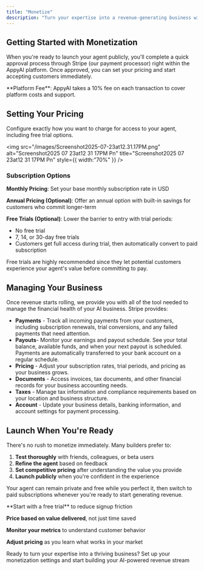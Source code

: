 ```yaml
---
title: "Monetize"
description: "Turn your expertise into a revenue-generating business with AppyAI's built-in monetization tools. We handle all the payment processing, subscription management, and business operations so you can focus on serving your customers."
---
```


## Getting Started with Monetization

When you're ready to launch your agent publicly, you'll complete a quick approval process through Stripe (our payment processor) right within the AppyAI platform. Once approved, you can set your pricing and start accepting customers immediately.

<Note>
  **Platform Fee**: AppyAI takes a 10% fee on each transaction to cover platform costs and support.
</Note>

## Setting Your Pricing

Configure exactly how you want to charge for access to your agent, including free trial options.

<img
  src="/images/Screenshot2025-07-23at12.31.17PM.png"
  alt="Screenshot2025 07 23at12 31 17PM Pn"
  title="Screenshot2025 07 23at12 31 17PM Pn"
  style={{ width:"70%" }}
/>

### Subscription Options

**Monthly Pricing**: Set your base monthly subscription rate in USD

**Annual Pricing (Optional)**: Offer an annual option with built-in savings for customers who commit longer-term

**Free Trials (Optional)**: Lower the barrier to entry with trial periods:

- No free trial
- 7, 14, or 30-day free trials
- Customers get full access during trial, then automatically convert to paid subscription

Free trials are highly recommended since they let potential customers experience your agent's value before committing to pay.

## Managing Your Business

Once revenue starts rolling, we provide you with all of the tool needed to manage the financial health of your AI business. Stripe provides:

- **Payments** - Track all incoming payments from your customers, including subscription renewals, trial conversions, and any failed payments that need attention.
- **Payouts**- Monitor your earnings and payout schedule. See your total balance, available funds, and when your next payout is scheduled. Payments are automatically transferred to your bank account on a regular schedule.
- **Pricing** - Adjust your subscription rates, trial periods, and pricing as your business grows.
- **Documents** - Access invoices, tax documents, and other financial records for your business accounting needs.
- **Taxes** - Manage tax information and compliance requirements based on your location and business structure.
- **Account** - Update your business details, banking information, and account settings for payment processing.

## Launch When You're Ready

There's no rush to monetize immediately. Many builders prefer to:

1. **Test thoroughly** with friends, colleagues, or beta users
2. **Refine the agent** based on feedback
3. **Set competitive pricing** after understanding the value you provide
4. **Launch publicly** when you're confident in the experience

Your agent can remain private and free while you perfect it, then switch to paid subscriptions whenever you're ready to start generating revenue.

<Tip>
  **Start with a free trial** to reduce signup friction

  **Price based on value delivered**, not just time saved

  **Monitor your metrics** to understand customer behavior

  **Adjust pricing** as you learn what works in your market
</Tip>

Ready to turn your expertise into a thriving business? Set up your monetization settings and start building your AI-powered revenue stream
